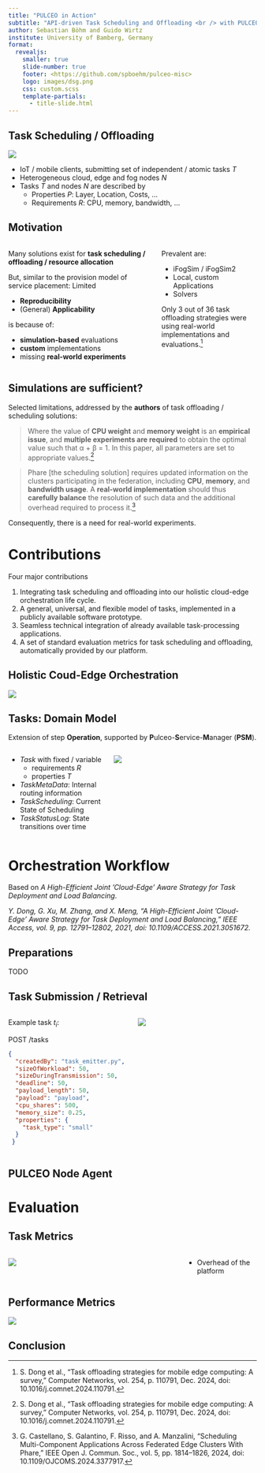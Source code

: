```yaml
---
title: "PULCEO in Action"
subtitle: "API-driven Task Scheduling and Offloading <br /> with PULCEO: An Extension"
author: Sebastian Böhm and Guido Wirtz
institute: University of Bamberg, Germany
format: 
  revealjs:
    smaller: true
    slide-number: true
    footer: <https://github.com/spboehm/pulceo-misc>
    logo: images/dsg.png
    css: custom.scss
    template-partials:
      - title-slide.html
---
```


## Task Scheduling / Offloading {.smaller}

![](figures/task-offloading.drawio.svg)


- IoT / mobile clients, submitting set of independent / atomic tasks $T$
- Heterogeneous cloud, edge and fog nodes $N$
- Tasks $T$ and nodes $N$ are described by 
  - Properties $P$: Layer, Location, Costs, ... 
  - Requirements $R$: CPU, memory, bandwidth, ...

## Motivation

::: columns
::: {.column width="60%"}

Many solutions exist for **task scheduling / offloading / resource allocation**

But, similar to the provision model of service placement: Limited

- **Reproducibility**
- (General) **Applicability**

is because of:

- **simulation-based** evaluations
- **custom** implementations
- missing **real-world experiments**
:::

::: {.column width="40%"}

Prevalent are:

- iFogSim / iFogSim2
- Local, custom Applications
- Solvers

Only 3 out of 36 task offloading strategies were using real-world implementations and evaluations.[^1]
:::
:::

[^1]: S. Dong et al., “Task offloading strategies for mobile edge computing: A survey,” Computer Networks, vol. 254, p. 110791, Dec. 2024, doi: 10.1016/j.comnet.2024.110791.

## Simulations are sufficient?

Selected limitations, addressed by the **authors** of task offloading / scheduling solutions:

> Where the value of **CPU weight** and **memory weight** is an **empirical issue**, and **multiple experiments are required** to obtain the optimal value such that α + β = 1. In this paper, all parameters are set to appropriate values.[^1]

> Phare [the scheduling solution] requires updated information on the clusters participating in the federation,
including **CPU**, **memory**, and **bandwidth usage**. A **real-world implementation** should thus **carefully balance** the resolution of such data and the additional overhead required to process it.[^2]

[^2]: G. Castellano, S. Galantino, F. Risso, and A. Manzalini, “Scheduling Multi-Component Applications Across Federated Edge Clusters With Phare,” IEEE Open J. Commun. Soc., vol. 5, pp. 1814–1826, 2024, doi: 10.1109/OJCOMS.2024.3377917.

Consequently, there is a need for real-world experiments.

# Contributions

Four major contributions

1. Integrating task scheduling and offloading into our holistic cloud-edge orchestration life cycle.
2. A general, universal, and flexible model of tasks, implemented in a publicly available software prototype.
3. Seamless technical integration of already available task-processing applications.
4. A set of standard evaluation metrics for task scheduling and offloading, automatically provided by our
platform.

## Holistic Coud-Edge Orchestration {.smaller}

![](figures/holistic%20cloud-edge-orchestration-with-pulceo.svg)

## Tasks: Domain Model

Extension of step **Operation**, supported by **P**ulceo-**S**ervice-**M**anager (**PSM**).

::: columns
::: {.column width="40%"}
- *Task* with fixed / variable 
  - requirements $R$
  - properties $T$
- *TaskMetaData*: Internal routing information
- *TaskScheduling*: Current State of Scheduling
- *TaskStatusLog*: State transitions over time
:::

::: {.column width="60%"}
![](figures/pulceo-architecture-domain-model-condensed.drawio.svg)
:::
:::

# Orchestration Workflow

Based on *A High-Efficient Joint ’Cloud-Edge’ Aware Strategy for Task Deployment and Load Balancing*.

*Y. Dong, G. Xu, M. Zhang, and X. Meng, “A High-Efficient Joint ’Cloud-Edge’ Aware Strategy for Task Deployment and Load Balancing,” IEEE Access, vol. 9, pp. 12791–12802, 2021, doi: 10.1109/ACCESS.2021.3051672.*

## Preparations

TODO

## Task Submission / Retrieval

::: columns
::: {.column width="50%"}

Example task $t_i$:

POST /tasks

```json
{
  "createdBy": "task_emitter.py",
  "sizeOfWorkload": 50,
  "sizeDuringTransmission": 50,
  "deadline": 50,
  "payload_length": 50,
  "payload": "payload",
  "cpu_shares": 500,
  "memory_size": 0.25,
  "properties": {
    "task_type": "small"
  }
 }
```

:::

::: {.column width="50%"}
![](figures/1-task-submission.drawio.svg)
:::
:::

## PULCEO Node Agent

# Evaluation

## Task Metrics

::: columns
::: {.column width="70%"}
![](plots/task_metrics.pdf.svg)
:::

::: {.column width="30%"}
- Overhead of the platform
:::
:::

## Performance Metrics

![](plots/performance_metrics.pdf.svg)

## Conclusion
